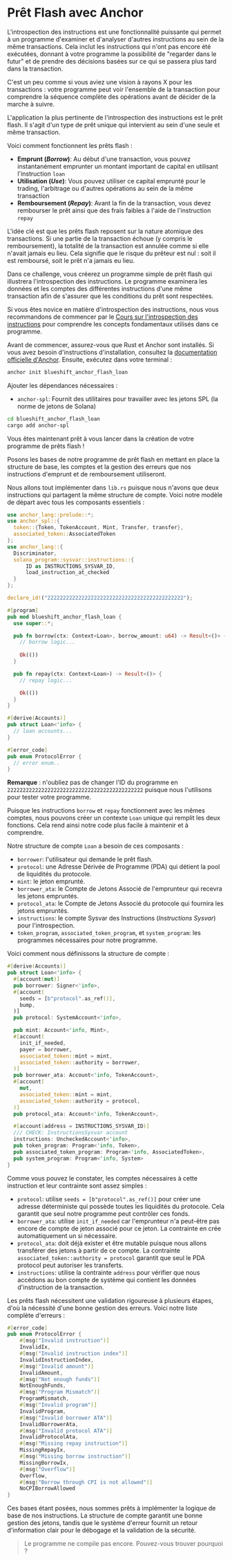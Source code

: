 
# Prêt Flash avec Anchor

L'introspection des instructions est une fonctionnalité puissante qui permet à un programme d'examiner et d'analyser d'autres instructions au sein de la même transactions. Cela inclut les instructions qui n'ont pas encore été exécutées, donnant à votre programme la possibilité de "regarder dans le futur" et de prendre des décisions basées sur ce qui se passera plus tard dans la transaction.

C'est un peu comme si vous aviez une vision à rayons X pour les transactions : votre programme peut voir l'ensemble de la transaction pour comprendre la séquence complète des opérations avant de décider de la marche à suivre.

L'application la plus pertinente de l'introspection des instructions est le prêt flash. Il s'agit d'un type de prêt unique qui intervient au sein d'une seule et même transaction.

Voici comment fonctionnent les prêts flash :
- **Emprunt (*Borrow*)**: Au début d'une transaction, vous pouvez instantanément emprunter un montant important de capital en utilisant l'instruction `loan`
- **Utilisation (*Use*)**: Vous pouvez utiliser ce capital emprunté pour le trading, l'arbitrage ou d'autres opérations au sein de la même transaction
- **Remboursement (*Repay*)**: Avant la fin de la transaction, vous devez rembourser le prêt ainsi que des frais faibles à l'aide de l'instruction `repay`

L'idée clé est que les prêts flash reposent sur la nature atomique des transactions. Si une partie de la transaction échoue (y compris le remboursement), la totalité de la transaction est annulée comme si elle n'avait jamais eu lieu. Cela signifie que le risque du prêteur est nul : soit il est remboursé, soit le prêt n'a jamais eu lieu.

Dans ce challenge, vous créerez un programme simple de prêt flash qui illustrera l'introspection des instructions. Le programme examinera les données et les comptes des différentes instructions d'une même transaction afin de s'assurer que les conditions du prêt sont respectées.

Si vous êtes novice en matière d'introspection des instructions, nous vous recommandons de commencer par le [Cours sur l'introspection des instructions](/en/courses/instruction-introspection) pour comprendre les concepts fondamentaux utilisés dans ce programme.

<ArticleSection name="Installation" id="installation" level="h2" />

Avant de commencer, assurez-vous que Rust et Anchor sont installés. Si vous avez besoin d'instructions d'installation, consultez la [documentation officielle d'Anchor](https://www.anchor-lang.com/docs/installation). Ensuite, exécutez dans votre terminal :

```bash
anchor init blueshift_anchor_flash_loan
```

Ajouter les dépendances nécessaires :
- `anchor-spl`: Fournit des utilitaires pour travailler avec les jetons SPL (la norme de jetons de Solana)

```bash
cd blueshift_anchor_flash_loan
cargo add anchor-spl
```

Vous êtes maintenant prêt à vous lancer dans la création de votre programme de prêts flash !

<ArticleSection name="Modèle" id="template" level="h2" />

Posons les bases de notre programme de prêt flash en mettant en place la structure de base, les comptes et la gestion des erreurs que nos instructions d'emprunt et de remboursement utiliseront.

Nous allons tout implémenter dans `lib.rs` puisque nous n'avons que deux instructions qui partagent la même structure de compte. Voici notre modèle de départ avec tous les composants essentiels :

```rust
use anchor_lang::prelude::*;
use anchor_spl::{
  token::{Token, TokenAccount, Mint, Transfer, transfer}, 
  associated_token::AssociatedToken
}; 
use anchor_lang::{
  Discriminator,
  solana_program::sysvar::instructions::{
      ID as INSTRUCTIONS_SYSVAR_ID,
      load_instruction_at_checked
  }
};

declare_id!("22222222222222222222222222222222222222222222");

#[program]
pub mod blueshift_anchor_flash_loan {
  use super::*;

  pub fn borrow(ctx: Context<Loan>, borrow_amount: u64) -> Result<()> {
    // borrow logic...
    
    Ok(())
  }

  pub fn repay(ctx: Context<Loan>) -> Result<()> {
    // repay logic...

    Ok(())
  }
}

#[derive(Accounts)]
pub struct Loan<'info> {
  // loan accounts...
}

#[error_code]
pub enum ProtocolError {
  // error enum..
}
```

**Remarque** : n'oubliez pas de changer l'ID du programme en `22222222222222222222222222222222222222222222` puisque nous l'utilisons pour tester votre programme.

<ArticleSection name="Comptes" id="accounts" level="h2" />

Puisque les instructions `borrow` et `repay` fonctionnent avec les mêmes comptes, nous pouvons créer un contexte `Loan` unique qui remplit les deux fonctions. Cela rend ainsi notre code plus facile à maintenir et à comprendre.

Notre structure de compte `Loan` a besoin de ces composants :
- `borrower`: l'utilisateur qui demande le prêt flash.
- `protocol`: une Adresse Dérivée de Programme (PDA) qui détient la pool de liquidités du protocole.
- `mint`: le jeton emprunté.
- `borrower_ata`: le Compte de Jetons Associé de l'emprunteur qui recevra les jetons empruntés.
- `protocol_ata`: le Compte de Jetons Associé du protocole qui fournira les jetons empruntés.
- `instructions`: le compte Sysvar des Instructions (*Instructions Sysvar*) pour l'introspection.
- `token_program`, `associated_token_program`, et `system_program`: les programmes nécessaires pour notre programme.

Voici comment nous définissons la structure de compte :

```rust
#[derive(Accounts)]
pub struct Loan<'info> {
  #[account(mut)]
  pub borrower: Signer<'info>,
  #[account(
    seeds = [b"protocol".as_ref()],
    bump,
  )]
  pub protocol: SystemAccount<'info>,

  pub mint: Account<'info, Mint>,
  #[account(
    init_if_needed,
    payer = borrower,
    associated_token::mint = mint,
    associated_token::authority = borrower,
  )]
  pub borrower_ata: Account<'info, TokenAccount>,
  #[account(
    mut,
    associated_token::mint = mint,
    associated_token::authority = protocol,
  )]
  pub protocol_ata: Account<'info, TokenAccount>,

  #[account(address = INSTRUCTIONS_SYSVAR_ID)]
  /// CHECK: InstructionsSysvar account
  instructions: UncheckedAccount<'info>,
  pub token_program: Program<'info, Token>,
  pub associated_token_program: Program<'info, AssociatedToken>,
  pub system_program: Program<'info, System>
}
```

Comme vous pouvez le constater, les comptes nécessaires à cette instruction et leur contrainte sont assez simples :
- `protocol`: utilise `seeds = [b"protocol".as_ref()]` pour créer une adresse déterministe qui possède toutes les liquidités du protocole. Cela garantit que seul notre programme peut contrôler ces fonds.
- `borrower_ata`: utilise `init_if_needed` car l'emprunteur n'a peut-être pas encore de compte de jeton associé pour ce jeton. La contrainte en crée automatiquement un si nécessaire.
- `protocol_ata`: doit déjà exister et être mutable puisque nous allons transférer des jetons à partir de ce compte. La contrainte `associated_token::authority = protocol` garantit que seul le PDA protocol peut autoriser les transferts.
- `instructions`: utilise la contrainte `address` pour vérifier que nous accédons au bon compte de système qui contient les données d'instruction de la transaction.

<ArticleSection name="Erreurs" id="errors" level="h2" />

Les prêts flash nécessitent une validation rigoureuse à plusieurs étapes, d'où la nécessité d'une bonne gestion des erreurs. Voici notre liste complète d'erreurs :

```rust
#[error_code]
pub enum ProtocolError {
    #[msg("Invalid instruction")]
    InvalidIx,
    #[msg("Invalid instruction index")]
    InvalidInstructionIndex,
    #[msg("Invalid amount")]
    InvalidAmount,
    #[msg("Not enough funds")]
    NotEnoughFunds,
    #[msg("Program Mismatch")]
    ProgramMismatch,
    #[msg("Invalid program")]
    InvalidProgram,
    #[msg("Invalid borrower ATA")]
    InvalidBorrowerAta,
    #[msg("Invalid protocol ATA")]
    InvalidProtocolAta,
    #[msg("Missing repay instruction")]
    MissingRepayIx,
    #[msg("Missing borrow instruction")]
    MissingBorrowIx,
    #[msg("Overflow")]
    Overflow,
    #[msg("Borrow through CPI is not allowed")]
    NoCPIBorrowAllowed
}
```

Ces bases étant posées, nous sommes prêts à implémenter la logique de base de nos instructions. La structure de compte garantit une bonne gestion des jetons, tandis que le système d'erreur fournit un retour d'information clair pour le débogage et la validation de la sécurité.

> Le programme ne compile pas encore. Pouvez-vous trouver pourquoi ?
